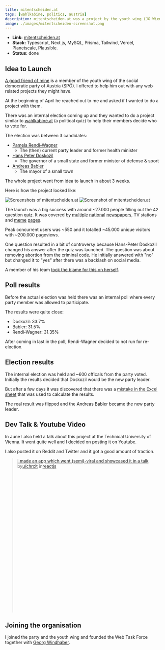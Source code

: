 ```yaml
---
title: mitentscheiden.at
tags: [wahlkabine, politics, austria]
description: mitentscheiden.at was a project by the youth wing (JG Wien) of the Austrian social democrats (SPÖ).
image: ./images/mitentscheiden-screenshot.png
---
```



- **Link:** <a href="https://mitentscheiden.at" target="_blank" rel="noreferrer noopener">mitentscheiden.at</a>
- **Stack:** Typescript, Next.js, MySQL, Prisma, Tailwind, Vercel, Planetscale, Plausible.
- **Status:** done

## Idea to Launch

[A good friend of mine](https://georgwindhaber.com) is a member of the youth wing of the social democratic party of Austria (SPÖ). I offered to help him out with any web related projects they might have.

At the beginning of April he reached out to me and asked if I wanted to do a project with them.

There was an internal election coming up and they wanted to do a project similar to [wahlkabine.at](wahlkabine.at) (a political quiz) to help their members decide who to vote for.

The election was between 3 candidates:

- [Pamela Rendi-Wagner](https://en.wikipedia.org/wiki/Pamela_Rendi-Wagner)
  - The (then) current party leader and former health minister
- [Hans Peter Doskozil](https://en.wikipedia.org/wiki/Hans_Peter_Doskozil)
  - The governor of a small state and former minister of defense & sport
- [Andreas Babler](https://en.wikipedia.org/wiki/Andreas_Babler)
  - The mayor of a small town

The whole project went from idea to launch in about 3 weeks.

Here is how the project looked like:

![Screenshots of mitentscheiden.at](./images/mitentscheiden-screenshots.png)
![Screenshot of mitentscheiden.at](./images/mitentscheiden-shareables.png)

The launch was a big success with around ~27.000 people filling out the 42 question quiz. It was covered by [multiple](https://www.puls24.at/news/politik/spoe-wahl-41-fragen-und-die-antworten-von-babler-doskozil-und-rendi-wagner/295388) [national](https://kurier.at/politik/inland/test-fuer-nicht-mitglieder-welcher-spoe-kandidat-wuerde-zu-ihnen-passen/402422507) [newspapers](https://www.derstandard.at/story/2000145782957/was-man-ueber-die-rote-vorsitzwahl-wissen-muss), TV stations and [meme](https://www.instagram.com/p/CrX6u3nMem0/) [pages](https://www.instagram.com/p/CrYPyLWsp7w).

Peak concurrent users was ~550 and it totalled ~45.000 unique visitors with ~200.000 pageviews.

One question resulted in a bit of controversy because Hans-Peter Doskozil changed his answer after the quiz was launched. The question was about removing abortion from the criminal code. He initially answered with "no" but changed it to "yes" after there was a backlash on social media.

A member of his team [took the blame for this on herself](https://x.com/JasminPuchwein/status/1650078502559916036).

## Poll results

Before the actual election was held there was an internal poll where every party member was allowed to participate.

The results were quite close:

- Doskozil: 33.7%
- Babler: 31.5%
- Rendi-Wagner: 31.35%

After coming in last in the poll, Rendi-Wagner decided to not run for re-election.

## Election results

The internal election was held and ~600 officals from the party voted.
Initially the results decided that Doskozil would be the new party leader.

But after a few days it was discovered that there was a [mistake in the Excel sheet](https://www.theguardian.com/world/2023/jun/05/austrian-social-democrats-announce-wrong-leader-after-technical-error) that was used to calculate the results.

The real result was flipped and the Andreas Babler became the new party leader.

## Dev Talk & Youtube Video

In June I also held a talk about this project at the Technical University of Vienna. It went quite well and I decided on posting it on Youtube.

<YouTube id="https://www.youtube.com/watch?v=LsgIRqjvit0&t=2s" />

I also posted it on Reddit and Twitter and it got a good amount of traction.

<Tweet id="https://x.com/chrcit/status/1696141503934943481?s=20" />

<blockquote
  class="reddit-embed-bq"
  style="height:500px"
  data-embed-height="546"
>
  <a href="https://www.reddit.com/r/reactjs/comments/163i0ok/i_made_an_app_which_went_semiviral_and_showcased/">
    I made an app which went (semi)-viral and showcased it in a talk
  </a>
  <br /> by<a href="https://www.reddit.com/user/chrcit/">u/chrcit</a> in<a href="https://www.reddit.com/r/reactjs/">reactjs</a>
</blockquote>

## Joining the organisation

I joined the party and the youth wing and founded the Web Task Force together with [Georg Windhaber](https://georgwindhaber.com).

<Tweet id="https://x.com/chrcit/status/1707081180238012491" />

<script async src="https://platform.twitter.com/widgets.js"></script>

<script
  async
  src="https://embed.reddit.com/widgets.js"
  charset="UTF-8"
></script>
